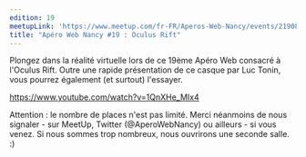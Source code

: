 ```yaml
---
edition: 19
meetupLink: 'https://www.meetup.com/fr-FR/Aperos-Web-Nancy/events/219080234/'
title: "Apéro Web Nancy #19 : Oculus Rift"
---
```


Plongez dans la réalité virtuelle lors de ce 19ème Apéro Web consacré à l'Oculus Rift. Outre une rapide présentation de ce casque par Luc Tonin, vous pourrez également (et surtout) l'essayer.

https://www.youtube.com/watch?v=1QnXHe_MIx4

Attention : le nombre de places n'est pas limité. Merci néanmoins de nous signaler - sur MeetUp, Twitter (@AperoWebNancy) ou ailleurs - si vous venez. Si nous sommes trop nombreux, nous ouvrirons une seconde salle. :)
